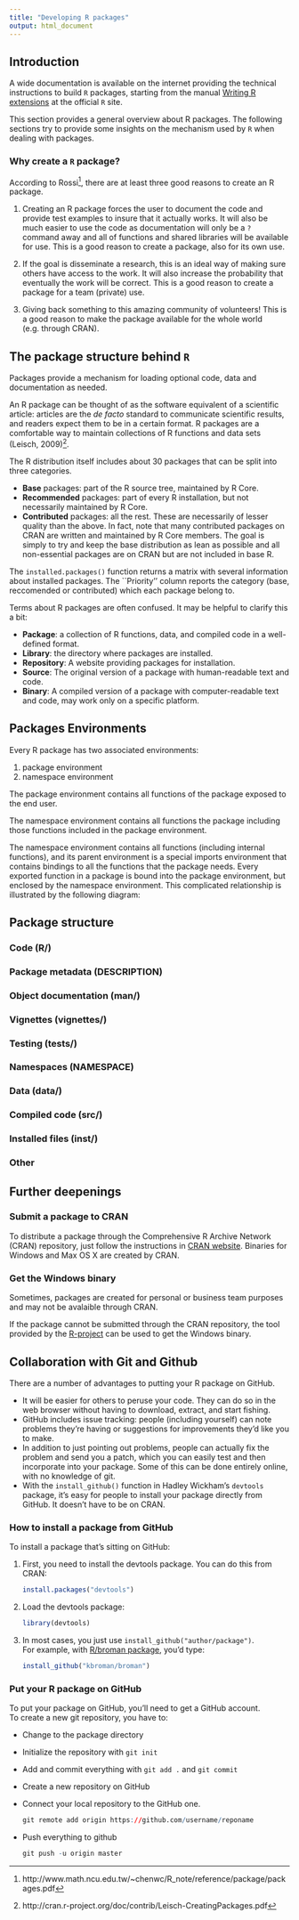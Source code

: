 ```yaml
---
title: "Developing R packages"
output: html_document
---
```


## Introduction
A wide documentation is available on the internet providing the technical instructions to build `R` packages, starting from the manual [Writing R extensions](http://cran.r-project.org/doc/manuals/r-release/R-exts.html) at the official `R` site.
 
This section provides a general overview about R packages. The following sections try to provide some insights on the mechanism used by `R` when dealing with packages.


### Why create a `R` package?

According to Rossi[^Rossi], there are at least three good reasons to create an R package.

[^Rossi]: http://www.math.ncu.edu.tw/~chenwc/R_note/reference/package/packages.pdf

1.  Creating an R package forces the user to document the code and provide test examples to insure that it actually works. It will also be much easier to use the code as documentation will only be a `?` command away and all of functions and shared libraries will be available for use. This is a good reason to create a package, also for its own use.

2.  If the goal is disseminate a research, this is an ideal way of making sure others have access to the work. It will also increase the probability that eventually the work will be correct. This is a good reason to create a package for a team (private) use.

3.  Giving back something to this amazing community of volunteers! This is a good reason to make the package available for the whole world (e.g. through CRAN).  

## The package structure behind `R`
Packages provide a mechanism for loading optional code, data and documentation as needed. 

An R package can be thought of as the software equivalent of a scientific article: articles are the _de facto_ standard to communicate scientific results, and readers expect them to be in a certain format. R packages are a comfortable way to maintain collections of R functions and data sets (Leisch, 2009)[^Leisch].

[^Leisch]: http://cran.r-project.org/doc/contrib/Leisch-CreatingPackages.pdf

The R distribution itself includes about 30 packages that can be split into three categories.

* **Base** packages: part of the R source tree, maintained by R Core.
* **Recommended** packages: part of every R installation, but not necessarily maintained by R Core.
* **Contributed** packages: all the rest. These are necessarily of lesser quality than the above. In fact, note that many contributed packages on CRAN are written and maintained by R Core members. The goal is simply to try and keep the base distribution as lean as possible and all non-essential packages are on CRAN but are not included in base R.

The `installed.packages()` function returns a matrix with several information about installed packages. The ``Priority'' column reports the category (base, reccomended or contributed) which each package belong to.

Terms about R packages are often confused. It may be helpful to clarify this a bit:

* **Package**: a collection of R functions, data, and compiled code in a well-defined format.
* **Library**: the directory where packages are installed.
* **Repository**: A website providing packages for installation.
* **Source**: The original version of a package with human-readable text and code.
* **Binary**: A compiled version of a package with computer-readable text and code, may work only on a specific platform.


## Packages Environments 

Every R package has two associated environments:

1. package environment 
2. namespace environment 

The package environment contains all functions of the package exposed to the end user.

The namespace environment contains all functions the package including those functions included in the package environment. 

The namespace environment contains all functions (including internal functions), and its parent environment is a special imports environment that contains bindings to all the functions that the package needs. Every exported function in a package is bound into the package environment, but enclosed by the namespace environment. This complicated relationship is illustrated by the following diagram:

## Package structure

### Code (R/)

### Package metadata (DESCRIPTION)

### Object documentation (man/)

### Vignettes (vignettes/)

### Testing (tests/)

### Namespaces (NAMESPACE)

### Data (data/)

### Compiled code (src/)

### Installed files (inst/)

### Other 


## Further deepenings

### Submit a package to CRAN

To distribute a package through the Comprehensive R Archive Network (CRAN) repository, just follow the instructions in [CRAN website](http://cran.r-project.org/). Binaries for Windows and Max OS X are created by CRAN.

### Get the Windows binary

Sometimes, packages are created for personal or business team purposes and may not be avalaible through CRAN.

If the package cannot be submitted through the CRAN repository, the tool provided by the [R-project](http://win-builder.r-project.org/) can be used to get the Windows binary.



## Collaboration with Git and Github

There are a number of advantages to putting your R package on GitHub.

 - It will be easier for others to peruse your code. They can do so in the web browser without having to download, extract, and start fishing.
 - GitHub includes issue tracking: people (including yourself) can note problems they’re having or suggestions for improvements they’d like you to make.
 - In addition to just pointing out problems, people can actually fix the problem and send you a patch, which you can easily test and then incorporate into your package. Some of this can be done entirely online, with no knowledge of git.
 - With the `install_github()` function in Hadley Wickham’s `devtools` package, it’s easy for people to install your package directly from GitHub. It doesn’t have to be on CRAN. 


### How to install a package from GitHub

To install a package that’s sitting on GitHub:

 1. First, you need to install the devtools package. You can do this from CRAN:
 
    ```r
install.packages("devtools")
    ```

 2. Load the devtools package:
 
    ```r
library(devtools)
    ``` 

 3. In most cases, you just use `install_github("author/package")`.  
    For example, with  [R/broman package](http://github.com/kbroman/broman), you’d type:
    
    ```r
install_github("kbroman/broman")
    ```


### Put your R package on GitHub

To put your package on GitHub, you’ll need to get a GitHub account.  
To create a new git repository, you have to:

 - Change to the package directory
 - Initialize the repository with `git init`
 - Add and commit everything with `git add .` and `git commit`
 - Create a new repository on GitHub
 - Connect your local repository to the GitHub one.
 
    ```r
git remote add origin https://github.com/username/reponame
    ```
 
 - Push everything to github
 
    ```r
git push -u origin master
    ```

